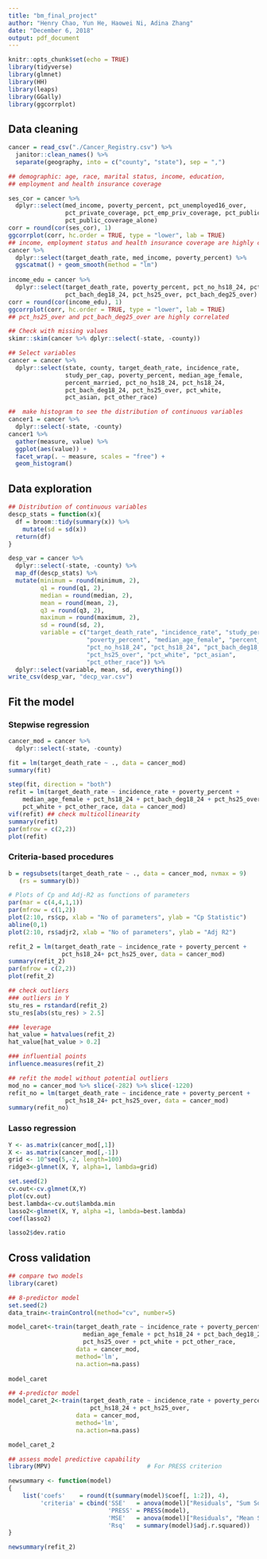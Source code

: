 ```yaml
---
title: "bm_final_project"
author: "Henry Chao, Yun He, Haowei Ni, Adina Zhang"
date: "December 6, 2018"
output: pdf_document
---
```


```r
knitr::opts_chunk$set(echo = TRUE)
library(tidyverse)
library(glmnet)
library(HH)
library(leaps)
library(GGally)
library(ggcorrplot)
```

## Data cleaning 

```r
cancer = read_csv("./Cancer_Registry.csv") %>% 
  janitor::clean_names() %>% 
  separate(geography, into = c("county", "state"), sep = ",")

## demographic: age, race, marital status, income, education, 
## employment and health insurance coverage

ses_cor = cancer %>% 
  dplyr::select(med_income, poverty_percent, pct_unemployed16_over, 
                pct_private_coverage, pct_emp_priv_coverage, pct_public_coverage,
                pct_public_coverage_alone)
corr = round(cor(ses_cor), 1)
ggcorrplot(corr, hc.order = TRUE, type = "lower", lab = TRUE)
## income, employment status and health insurance coverage are highly correlated
cancer %>% 
  dplyr::select(target_death_rate, med_income, poverty_percent) %>% 
  ggscatmat() + geom_smooth(method = "lm")
  
income_edu = cancer %>% 
  dplyr::select(target_death_rate, poverty_percent, pct_no_hs18_24, pct_hs18_24, 
                pct_bach_deg18_24, pct_hs25_over, pct_bach_deg25_over)
corr = round(cor(income_edu), 1)
ggcorrplot(corr, hc.order = TRUE, type = "lower", lab = TRUE)
## pct_hs25_over and pct_bach_deg25_over are highly correlated

## Check with missing values
skimr::skim(cancer %>% dplyr::select(-state, -county))

## Select variables
cancer = cancer %>% 
  dplyr::select(state, county, target_death_rate, incidence_rate, 
                study_per_cap, poverty_percent, median_age_female, 
                percent_married, pct_no_hs18_24, pct_hs18_24, 
                pct_bach_deg18_24, pct_hs25_over, pct_white, 
                pct_asian, pct_other_race)

##  make histogram to see the distribution of continuous variables 
cancer1 = cancer %>% 
  dplyr::select(-state, -county)
cancer1 %>%
  gather(measure, value) %>%
  ggplot(aes(value)) +
  facet_wrap(. ~ measure, scales = "free") +
  geom_histogram()
```

## Data exploration

```r
## Distribution of continuous variables
descp_stats = function(x){
  df = broom::tidy(summary(x)) %>% 
    mutate(sd = sd(x))
  return(df)
}

desp_var = cancer %>% 
  dplyr::select(-state, -county) %>% 
  map_df(descp_stats) %>%
  mutate(minimum = round(minimum, 2),
         q1 = round(q1, 2),
         median = round(median, 2), 
         mean = round(mean, 2),
         q3 = round(q3, 2),
         maximum = round(maximum, 2),
         sd = round(sd, 2),    
         variable = c("target_death_rate", "incidence_rate", "study_per_cap",
                      "poverty_percent", "median_age_female", "percent_married",
                      "pct_no_hs18_24", "pct_hs18_24", "pct_bach_deg18_24",
                      "pct_hs25_over", "pct_white", "pct_asian", 
                      "pct_other_race")) %>% 
  dplyr::select(variable, mean, sd, everything())
write_csv(desp_var, "decp_var.csv")

```

## Fit the model

### Stepwise regression

```r
cancer_mod = cancer %>% 
  dplyr::select(-state, -county)

fit = lm(target_death_rate ~ ., data = cancer_mod)
summary(fit)

step(fit, direction = "both")
refit = lm(target_death_rate ~ incidence_rate + poverty_percent + 
    median_age_female + pct_hs18_24 + pct_bach_deg18_24 + pct_hs25_over + 
    pct_white + pct_other_race, data = cancer_mod)
vif(refit) ## check multicollinearity
summary(refit)
par(mfrow = c(2,2))
plot(refit)
```

### Criteria-based procedures

```r
b = regsubsets(target_death_rate ~ ., data = cancer_mod, nvmax = 9)
   (rs = summary(b))

# Plots of Cp and Adj-R2 as functions of parameters
par(mar = c(4,4,1,1))
par(mfrow = c(1,2))
plot(2:10, rs$cp, xlab = "No of parameters", ylab = "Cp Statistic")
abline(0,1)
plot(2:10, rs$adjr2, xlab = "No of parameters", ylab = "Adj R2")

refit_2 = lm(target_death_rate ~ incidence_rate + poverty_percent + 
               pct_hs18_24+ pct_hs25_over, data = cancer_mod)
summary(refit_2)
par(mfrow = c(2,2))
plot(refit_2)

## check outliers
### outliers in Y
stu_res = rstandard(refit_2)
stu_res[abs(stu_res) > 2.5]

### leverage
hat_value = hatvalues(refit_2)
hat_value[hat_value > 0.2]

### influential points
influence.measures(refit_2)

## refit the model without potential outliers
mod_no = cancer_mod %>% slice(-282) %>% slice(-1220) 
refit_no = lm(target_death_rate ~ incidence_rate + poverty_percent + 
                pct_hs18_24+ pct_hs25_over, data = cancer_mod)
summary(refit_no)
```

### Lasso regression

```r
Y <- as.matrix(cancer_mod[,1])
X <- as.matrix(cancer_mod[,-1])
grid <- 10^seq(5,-2, length=100)
ridge3<-glmnet(X, Y, alpha=1, lambda=grid)

set.seed(2)
cv.out<-cv.glmnet(X,Y)
plot(cv.out)
best.lambda<-cv.out$lambda.min
lasso2<-glmnet(X, Y, alpha =1, lambda=best.lambda)
coef(lasso2)

lasso2$dev.ratio
```

## Cross validation

```r
## compare two models
library(caret)

## 8-predictor model
set.seed(2)
data_train<-trainControl(method="cv", number=5)

model_caret<-train(target_death_rate ~ incidence_rate + poverty_percent +
                     median_age_female + pct_hs18_24 + pct_bach_deg18_24 + 
                     pct_hs25_over + pct_white + pct_other_race, 
                   data = cancer_mod,
                   method='lm',
                   na.action=na.pass)
  
model_caret

## 4-predictor model
model_caret_2<-train(target_death_rate ~ incidence_rate + poverty_percent + 
                       pct_hs18_24 + pct_hs25_over,
                   data = cancer_mod,
                   method='lm',
                   na.action=na.pass)

model_caret_2

## assess model predictive capability
library(MPV)                           # For PRESS criterion

newsummary <- function(model)
{
    list('coefs'    = round(t(summary(model)$coef[, 1:2]), 4),
         'criteria' = cbind('SSE'   = anova(model)["Residuals", "Sum Sq"],
                            'PRESS' = PRESS(model),
                            'MSE'   = anova(model)["Residuals", "Mean Sq"],
                            'Rsq'   = summary(model)$adj.r.squared))
}

newsummary(refit_2)
```

